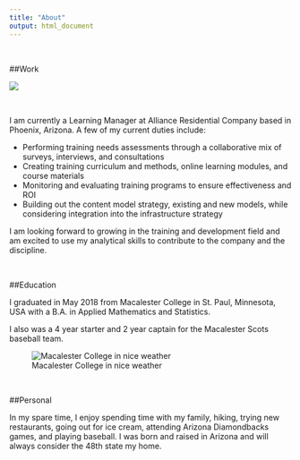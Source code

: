 ```yaml
---
title: "About"
output: html_document
---
```


\ 

##Work

![](alliance4.gif)

\


I am currently a Learning Manager at Alliance Residential Company based in Phoenix, Arizona. A few of my current duties include:

- Performing training needs assessments through a collaborative mix of surveys, interviews, and consultations
- Creating training curriculum and methods, online learning modules, and course materials
- Monitoring and evaluating training programs to ensure effectiveness and ROI
- Building out the content model strategy, existing and new models, while considering integration into the infrastructure strategy

I am looking forward to growing in the training and development field and am excited to use my analytical skills to contribute to the company and the discipline. 

\


##Education

I graduated in May 2018 from Macalester College in St. Paul, Minnesota, USA with a B.A. in Applied Mathematics and Statistics. 

I also was a 4 year starter and 2 year captain for the Macalester Scots baseball team. 

![Macalester College in nice weather](macalesterOldMain.jpg)

\ 

##Personal

In my spare time, I enjoy spending time with my family, hiking, trying new restaurants, going out for ice cream, attending Arizona Diamondbacks games, and playing baseball. I was born and raised in Arizona and will always consider the 48th state my home. 

